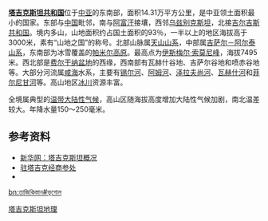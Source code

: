 {{noteTA
|G1=地名
}}
{{地理位置信息框
|name = 塔吉克斯坦地理
|map =Tajikistan Topography.png
|map size = 250px
|continent = [[亚洲|亚洲]]
|region = [[中亚|中亚]]
|coordinates =
|area ranking = 世界排名第102
|km area = 143,100
|percent land = 98.2%
|percent water = 1.8%
|km coastline =
|borders =3,651 km<br />阿富汗：1,206 km<br />中国：414 km<br />吉尔吉斯斯坦：870 km<br />乌兹别克斯坦：1,161 km
|highest point = [[伊斯梅尔·索莫尼峰|伊斯梅尔·索莫尼峰]] 7,495 m
|lowest point = [[锡尔河|锡尔河]] 300 m
|longest river = 
|largest lake = [[喀拉湖|喀拉湖]]
}}
'''[[塔吉克斯坦|塔吉克斯坦共和国]]'''位于[[中亚|中亚]]的东南部，面积14.31万平方公里，是中亚领土面积最小的国家。东部与[[中国|中国]]毗邻，南与[[阿富汗|阿富汗]]接壤，西邻[[乌兹别克斯坦|乌兹别克斯坦]]，北接[[吉尔吉斯斯坦|吉尔吉斯共和国]]。境内多山，山地面积约占国土面积的93％，一半以上的地区海拔高于3000米，素有“山地之国”的称号。北部山脉属[[天山山脉|天山山系]]，中部属[[吉萨尔－阿尔泰山系|吉萨尔－阿尔泰山系]]，东南部为冰雪覆盖的[[帕米尔高原|帕米尔高原]]。最高点为[[伊斯梅尔·索莫尼峰|伊斯梅尔·索莫尼峰]]，海拔7495米。西北部是[[费尔干纳盆地|费尔干纳盆地]]的西缘，西南部有瓦赫什谷地、吉萨尔谷地和喷赤谷地等。大部分河流属[[咸海|咸海]]水系，主要有[[锡尔河|锡尔河]]、[[阿姆河|阿姆河]]、[[泽拉夫尚河|泽拉夫尚河]]、[[瓦赫什河|瓦赫什河]]和[[菲尔尼甘河|菲尔尼甘河]]等。高山地区[[冰川|冰川]]资源丰富。

全境属典型的[[温带|温带]][[大陆性气候|大陆性气候]]，高山区随海拔高度增加大陆性气候加剧，南北温差较大。年降水量150～250毫米。

==参考资料==
*[http://news.xinhuanet.com/ziliao/2002-06/18/content_445941.htm 新华网：塔吉克斯坦概况] {{Wayback|url=http://news.xinhuanet.com/ziliao/2002-06/18/content_445941.htm |date=20160609080347 }}
*[http://tj.mofcom.gov.cn/aarticle/ddgk/zwqihou/200203/20020300005414.html 驻塔吉克经商参处] {{Wayback|url=http://tj.mofcom.gov.cn/aarticle/ddgk/zwqihou/200203/20020300005414.html |date=20070827235608 }}
*{{cite book zh |author=辞海编纂委员会 |title=《辞海》（1999年版） |format=M |edition=1 |location=上海 |publisher=上海辞书出版社 |date=2000 |pages= |id= ISBN 7-5326-0630-9}}
{{亚洲题目|地理}}
{{coord|39|00|N|71|00|E|type:country|display=title}}
[[Category:塔吉克斯坦地理|]]

[[bn:তাজিকিস্তান#ভূগোল|bn:তাজিকিস্তান#ভূগোল]]